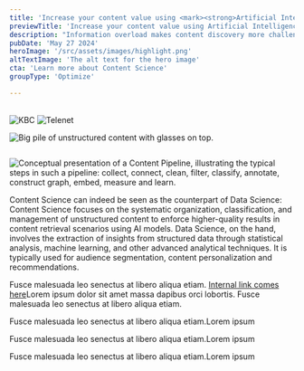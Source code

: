 ```yaml
---
title: 'Increase your content value using <mark><strong>Artificial Intelligence</strong></mark>'
previewTitle: 'Increase your content value using Artificial Intelligence'
description: "Information overload makes content discovery more challenging than ever. Businesses face the daunting task of managing large volumes of content and <mark><strong>maximizing value</strong></mark> for customers. However, recent AI evolutions provide you with a new kind of tool in your toolbox which can help you to extract value from your content in new and innovative ways."
pubDate: 'May 27 2024'
heroImage: '/src/assets/images/highlight.png'
altTextImage: 'The alt text for the hero image'
cta: 'Learn more about Content Science'
groupType: 'Optimize'

---
```


<HeroHeader 
	headline={frontmatter.title}
    text={frontmatter.description}
    backgroundImage={frontmatter.heroImage} >	
	<Customers headline="Customers we advised on Content Science">
		<Image src={kbc} alt="KBC" class="w-auto h-10"/>
		<Image src={telenet} alt="Telenet" class="w-auto h-10"/>
	</Customers> 
</HeroHeader>

<TeaserWithImage
	align="left" 
	headline="Unsure about LLMs and GPTs? We hear you."
	description="<strong>70%</strong> of all content in your organization is unstructured. How can you make the most of it? We know managing unstructured content can be overwhelming. Without a clear approach to <strong>content governance</strong>, you face efficiency issues that turn processes into time-consuming and costly tasks. Your customers also struggle to find the right information on your digital channels.<br /><br />You might think a Large Language Model (LLM) is the fix, right? But LLMs often lack domain knowledge and can deliver inaccurate information, falling short of providing a truly qualitative experience. That’s where Content Science comes in. It facilitates the <strong>structure and precision</strong> needed to manage your unstructured content effectively, ensuring your customers get accurate and up-to-date information every time.">
	<Image src={content_pile} alt="Big pile of unstructured content with glasses on top." width={512} height={512} class="rounded-xl" />
</TeaserWithImage>

<TilesContainer 
    headline="Benefits of Content Science for your organization"
    description="Techniques like <strong>Retrieval Augmented Generation</strong> (RAG) are not a magic bullet. Without a centralized content governance process and additional content enrichment or context classification, the output of Generative AI models often falls short for high-end production use cases.<br /><br />Content Science, however, is the answer. It focuses on harnessing your unstructured content to its fullest potential by optimizing its lifecycle for AI use cases, ensuring your content is managed effectively and used to its greatest advantage.">
    <SmallTile 
		headline="Prepare your content for AI use cases"
		description="Introduce a Content Pipeline to augment your content before using it in an AI context.">
    </SmallTile>
    <SmallTile 
		headline="Embed up-to-date domain knowledge"
		description="Provide LLMs with extra context by feeding in your organizational knowledge.">
    </SmallTile>
    <SmallTile 
		headline="Enforce more accurate LLM outputs"
		description="Reduce hallucinations by limiting LLM scope to your own private set content.">
    </SmallTile>
    <div slot="bg-image" class="absolute -z-10 w-[250%] md:w-[1240px] h-[1000px] -right-3/4 sm:-right-full lg:-right-1/3 -bottom-20 md:-top-20 bg-contain bg-no-repeat">
      <Image loading="lazy" src={slant} alt="" />
    </div>
</TilesContainer>

<TeaserWithImage 
	headline="Discover Content Pipelines"
	description="Content teams often struggle with content that is siloed, unstructured, and scattered across various sources. A Content Pipeline allows you to apply the discipline of Content Science by <strong>transforming raw content</strong> into structured, annotated, and accessible information, significantly enhancing the performance of applied AI models.<br /><br />A Content Pipeline <strong>complements</strong> your RAG setup by collecting and connecting diverse data sources. It begins by cleaning and filtering the content to remove noise and irrelevant information. Then, classification and annotation processes organize the content into meaningful categories and add valuable metadata. Constructing a <strong>knowledge graph</strong> embeds these structured insights, creating rich, interconnected data representations.">
	<Image src={content_pipeline} alt="Conceptual presentation of a Content Pipeline, illustrating the typical steps in such a pipeline: collect, connect, clean, filter, classify, annotate, construct graph, embed, measure and learn." width={968} class="rounded-xl" />
</TeaserWithImage>

<TeaserWithImage 
	headline="Typical use cases for Content Pipelines"
	description="Content pipelines can be used in various business scenarios, such as:
	<ul>
		<li>Customer Support Automation: Improve AI chatbots and virtual assistants with accurate, up-to-date information for better customer service.</li>
		<li>Knowledge Management: Organize and structure large volumes of internal documents, making it easier for employees to find and use information.</li>
		<li>Content Personalization: Deliver tailored content to users based on their preferences and behavior, boosting engagement and conversion rates.</li>
		<li>Regulatory Compliance: Ensure all content meets industry regulations by systematically categorizing and tagging it for easy retrieval and audits.</li>
		<li>Product Information Management: Structure product data for e-commerce platforms, ensuring consistency and accuracy across all channels.</li>
	</ul>
	<p>At Amexio, we know that defining initial business cases can be tough. That’s why we offer support in this crucial first step, helping you package a content pipeline as part of a larger content science strategy. While we focus on building a comprehensive content science strategy, we also help define a first concrete use-case that immediately shows business value.</p>">
</TeaserWithImage>
  
<Highlight 
	title="Ready to set up your Content Pipeline?"
	text="Let's meet up and discuss the first steps on how to kickstart a Content Science initiative in your organization."
	image='/src/assets/images/leuvenoffice_2.jpg'
	buttonText="Book a meeting with one of our experts"
	link="google.be"
	/>

<Faq headline="Questions we usually get">
	<FaqQuestion
		headline="Is Content Science related to Data Science?"
		headlineTag="h3"> 
		<p>Content Science can indeed be seen as the counterpart of Data Science: Content Science focuses on the systematic organization, classification, and management of unstructured content to enforce higher-quality results in content retrieval scenarios using AI models. Data Science, on the hand, involves the extraction of insights from structured data through statistical analysis, machine learning, and other advanced analytical techniques. It is typically used for audience segmentation, content personalization and recommendations.</p>
	</FaqQuestion>
	<FaqQuestion 
		headline="What are the first steps to take?"
		headlineTag="h3" >
		<p>Fusce malesuada leo senectus at libero aliqua etiam. <a href="#internal link">Internal link comes here</a>Lorem ipsum dolor sit amet massa dapibus orci lobortis. Fusce malesuada leo senectus at libero aliqua etiam.</p>
	</FaqQuestion>
	<FaqQuestion 
		headline="Can AmeXio Fuse help me get started?">
		<p>Fusce malesuada leo senectus at libero aliqua etiam.Lorem ipsum</p>
	</FaqQuestion>
	<FaqQuestion 
		headline="What are the biggest challenges when deploying AI-augmented search?">
		<p>Fusce malesuada leo senectus at libero aliqua etiam.Lorem ipsum</p>
	</FaqQuestion>
	<FaqQuestion 
		headline="Which technology is typically used to implement a Content Pipeline in practice?">
		<p>Fusce malesuada leo senectus at libero aliqua etiam.Lorem ipsum</p>
	</FaqQuestion>
</Faq>

<InsightsTeaser />

<Quote 
    quote="The new website of L’Echo appeals to a broad audience and boasts extended customisation possibilities for readers, making it more readable and simpler to use. Furthermore, the system allows us to provide new media formats such as videos and infographics, ultimately leading to a more enjoyable customer experience."
    name='Johan Condijts'
    jobtitle="editor"
    profileImage='/src/assets/people/placeholder_small.png'
	class="mt-40"
    /> 